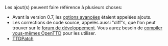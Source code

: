 Les ajout(s) peuvent faire référence à plusieurs choses:

* Avant la version 0.7, les [[fr/Archive/Manual/Settings/Options avancées|options avancées]] étaient appelées ajouts.
* Les corrections de code source, appelés aussi "diff"s, que l'on peut trouver sur le [http://tt-forums.net/viewforum.php?f=33 forum de développement]. Vous aurez besoin de [[:Category:fr/Development/Compiler OpenTTD|compiler vous-mêmes OpenTTD]] pour les utiliser.
* [http://ttdpatch.net TTDPatch]
